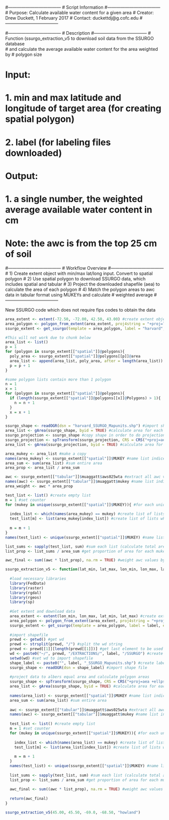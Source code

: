 #------------------------------------
# Script Information
#------------------------------------
# Purpose: Calculate available water content for a given area 
# Creator: Drew Duckett, 1 February 2017
# Contact: duckettdj@g.cofc.edu
#------------------------------------

#------------------------------------
# Description
#------------------------------------
# Function (ssurgo_extraction_v5 to download soil data from the SSURGO database  
#   and calculate the average available water content for the area weighted by 
#   polygon size

# Input:
# 1. min and max latitude and longitude of target area (for creating spatial polygon)
# 2. label (for labeling files downloaded)

# Output:
# 1. a single number, the weighted average available water content in cm
# Note: the awc is from the top 25 cm of soil

#------------------------------------
# Workflow Overview
#------------------------------------
# 1) Create extent object with min/max lat/long input. Convert to spatial polygon
# 2) Use spatial polygon to download SSURGO data, which includes spatial and tabular
# 3) Project the downloaded shapefile (aea) to calculate the area of each polygon 
# 4) Match the polygon areas to awc data in tabular format using MUKEYs and calculate
#     weighted average
#------------------------------------




New SSURGO code which does not require fips codes to obtain the data


```r
area_extent <- extent(-72.50, -72.00, 42.50, 43.00) #create extent object
area_polygon <- polygon_from_extent(area_extent, proj4string = "+proj=longlat +datum=WGS84") #turn extent into polygon
ssurgo_extent <- get_ssurgo(template = area_polygon, label = "harvard", extraction.dir = paste0("./EXTRACTIONS/", label, "/SSURGO")) #download ssurgo data for polygon
```

```r
#This will not work due to chunk below
area_list <- list()
p = 1
for (polygon in ssurgo_extent[["spatial"]]@polygons){
  poly_area <- ssurgo_extent[["spatial"]]@polygons[[p]]@area
  area_list <- append(area_list, poly_area, after = length(area_list))
  p = p + 1
}
```

```r
#some polygon lists contain more than 1 polygon
n = 1
x = 1
for (polygon in ssurgo_extent[["spatial"]]@polygons){
  if (length(ssurgo_extent[["spatial"]]@polygons[[x]]@Polygons) > 1){
    n = n + 1
  }
  x = x + 1
}
```

```r
ssurgo_shape <- readOGR(dsn = "harvard_SSURGO_Mapunits.shp") #import shape file. will need to change directory
area_list <- gArea(ssurgo_shape, byid = TRUE) #calculate area for each polygon in shape file
ssurgo_projection <- ssurgo_shape #copy shape in order to do projection
ssurgo_projection <- spTransform(ssurgo_projection, CRS = CRS("+proj=aea +ellps=WGS84 +datum=WGS84 +units=m")) #project using albers equal area
area_list <- gArea(ssurgo_projection, byid = TRUE) #calculate area for each polygon
```

```r
area_mukey <- area_list #make a copy
names(area_mukey) <- ssurgo_extent[["spatial"]]$MUKEY #name list indices as mukeys
area_sum <- sum(area_list) #sum entire area
area_prop <- area_list / area_sum
```


```r
awc <- ssurgo_extent[["tabular"]]$muaggatt$aws025wta #extract all awc values
names(awc) <- ssurgo_extent[["tabular"]]$muaggatt$mukey #name list indices as mukeys
area_weight <- awc * area_prop
```


```r
test_list <- list() #create empty list
m = 1 #set counter
for (mukey in unique(ssurgo_extent[["spatial"]]$MUKEY)){ #for each unique mukey
  
  index_list <- which(names(area_mukey) == mukey) #create list of lists where each list contains indices for each unique mukey
  test_list[m] <- list(area_mukey[index_list]) #create list of lists where each list contains all area measurements for a single mukey
  
  m = m + 1
}
names(test_list) <- unique(ssurgo_extent[["spatial"]]$MUKEY) #name list indices as mukeys
```

```r
list_sums <- sapply(test_list, sum) #sum each list (calculate total area for each unique mukey)
list_prop <- list_sums / area_sum #get proportion of area for each mukey
```

```r
awc_final <- sum((awc * list_prop), na.rm = TRUE) #weight awc values by proportion of area and sum to get weighted average
```


```r
ssurgo_extraction_v5 <- function(lat_min, lat_max, lon_min, lon_max, label){
  
  #load necessary libraries
  library(FedData)
  library(raster)
  library(rgdal)
  library(rgeos)
  library(sp)
  
  #Get extent and download data
  area_extent <- extent(lon_min, lon_max, lat_min, lat_max) #create extent object
  area_polygon <- polygon_from_extent(area_extent, proj4string = "+proj=longlat +datum=WGS84") #turn extent into polygon
  ssurgo_extent <- get_ssurgo(template = area_polygon, label = label, extraction.dir = paste0("./EXTRACTIONS/", label, "/SSURGO")) #download ssurgo data for polygon
  
  #import shapefile
  prewd <- getwd() #get wd
  prewd <- strsplit(prewd, "/") #split the wd string
  prewd <- prewd[[1]][length(prewd[[1]])] #get last element to be used to reset wd
  wd <- paste0("~/", prewd, "/EXTRACTIONS/", label, "/SSURGO") #create path for wd
  setwd(wd) #set wd to import shapefile
  shape_label <- paste0("", label, "_SSURGO_Mapunits.shp") #create label for reading in shapefile
  ssurgo_shape <- readOGR(dsn = shape_label) #import shape file
  
  #project data to albers equal area and calculate polygon areas
  ssurgo_shape <- spTransform(ssurgo_shape, CRS = CRS("+proj=aea +ellps=WGS84 +datum=WGS84 +units=m")) #project using albers equal area - need to match proj4string to original shapefile except for +proj
  area_list <- gArea(ssurgo_shape, byid = TRUE) #calculate area for each polygon
  
  names(area_list) <- ssurgo_extent[["spatial"]]$MUKEY #name list indices as mukeys
  area_sum <- sum(area_list) #sum entire area
  
  awc <- ssurgo_extent[["tabular"]]$muaggatt$aws025wta #extract all awc values
  names(awc) <- ssurgo_extent[["tabular"]]$muaggatt$mukey #name list indices as mukeys
  
  test_list <- list() #create empty list
  m = 1 #set counter
  for (mukey in unique(ssurgo_extent[["spatial"]]$MUKEY)){ #for each unique mukey
  
    index_list <- which(names(area_list) == mukey) #create list of lists where each list contains indices for each unique mukey
    test_list[m] <- list(area_list[index_list]) #create list of lists where each list contains all area measurements for a single mukey
  
    m = m + 1
  }
  names(test_list) <- unique(ssurgo_extent[["spatial"]]$MUKEY) #name list indices as mukeys
  
  list_sums <- sapply(test_list, sum) #sum each list (calculate total area for each unique mukey)
  list_prop <- list_sums / area_sum #get proportion of area for each mukey
  
  awc_final <- sum((awc * list_prop), na.rm = TRUE) #weight awc values by proportion of area and sum to get weighted average
  
  return(awc_final)
}
```


```r
ssurgo_extraction_v5(45.00, 45.50, -69.0, -68.50, "howland")
```

